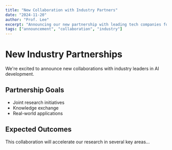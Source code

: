 ```yaml
---
title: "New Collaboration with Industry Partners"
date: "2024-11-20"
author: "Prof. Lee"
excerpt: "Announcing our new partnership with leading tech companies for AI research"
tags: ["announcement", "collaboration", "industry"]
---
```


# New Industry Partnerships

We're excited to announce new collaborations with industry leaders in AI development.

## Partnership Goals
- Joint research initiatives
- Knowledge exchange
- Real-world applications

## Expected Outcomes
This collaboration will accelerate our research in several key areas...